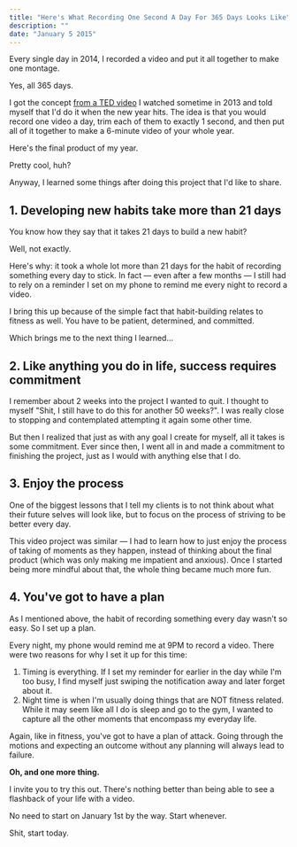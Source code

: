 ```yaml
---
title: "Here's What Recording One Second A Day For 365 Days Looks Like"
description: ""
date: "January 5 2015"
---
```




Every single day in 2014, I recorded a video and put it all together to make one montage.

Yes, all 365 days.

I got the concept [from a TED video](http://www.ted.com/talks/cesar_kuriyama_one_second_every_day) I watched sometime in 2013 and told myself that I'd do it when the new year hits. The idea is that you would record one video a day, trim each of them to exactly 1 second, and then put all of it together to make a 6-minute video of your whole year.

Here's the final product of my year.

Pretty cool, huh?

Anyway, I learned some things after doing this project that I'd like to share.

## 1\. Developing new habits take more than 21 days

You know how they say that it takes 21 days to build a new habit?

Well, not exactly.

Here's why: it took a whole lot more than 21 days for the habit of recording something every day to stick. In fact — even after a few months — I still had to rely on a reminder I set on my phone to remind me every night to record a video.

I bring this up because of the simple fact that habit-building relates to fitness as well. You have to be patient, determined, and committed.

Which brings me to the next thing I learned…

## 2\. Like anything you do in life, success requires commitment

I remember about 2 weeks into the project I wanted to quit. I thought to myself "Shit, I still have to do this for another 50 weeks?". I was really close to stopping and contemplated attempting it again some other time.

But then I realized that just as with any goal I create for myself, all it takes is some commitment. Ever since then, I went all in and made a commitment to finishing the project, just as I would with anything else that I do.

## 3\. Enjoy the process

One of the biggest lessons that I tell my clients is to not think about what their future selves will look like, but to focus on the process of striving to be better every day.

This video project was similar — I had to learn how to just enjoy the process of taking of moments as they happen, instead of thinking about the final product (which was only making me impatient and anxious). Once I started being more mindful about that, the whole thing became much more fun.

## 4\. You've got to have a plan

As I mentioned above, the habit of recording something every day wasn't so easy. So I set up a plan.

Every night, my phone would remind me at 9PM to record a video. There were two reasons for why I set it up for this time:

1. Timing is everything. If I set my reminder for earlier in the day while I'm too busy, I find myself just swiping the notification away and later forget about it.
2. Night time is when I'm usually doing things that are NOT fitness related. While it may seem like all I do is sleep and go to the gym, I wanted to capture all the other moments that encompass my everyday life.

Again, like in fitness, you've got to have a plan of attack. Going through the motions and expecting an outcome without any planning will always lead to failure.

**Oh, and one more thing.**

I invite you to try this out. There's nothing better than being able to see a flashback of your life with a video.

No need to start on January 1st by the way. Start whenever.

Shit, start today.